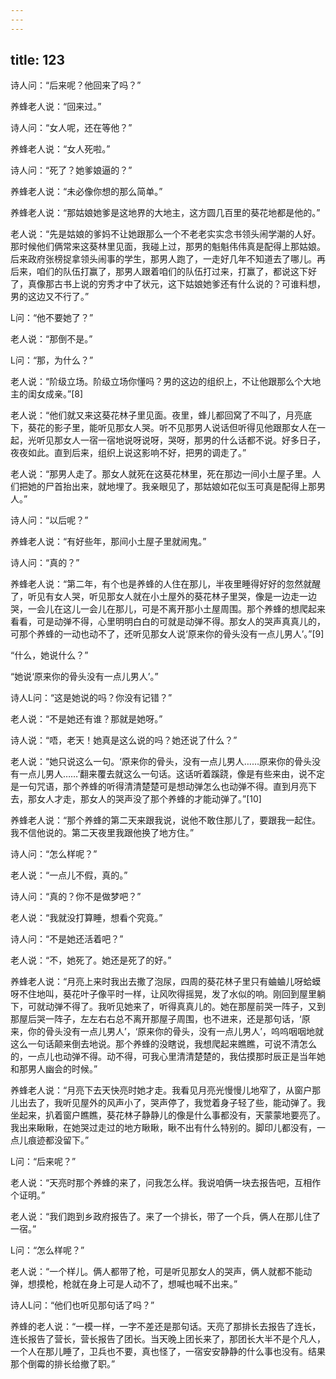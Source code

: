```yaml
---
---
---
```

title: 123
---



诗人问：“后来呢？他回来了吗？”

养蜂老人说：“回来过。”

诗人问：“女人呢，还在等他？”

养蜂老人说：“女人死啦。”

诗人问：“死了？她爹娘逼的？”

养蜂老人说：“未必像你想的那么简单。”

养蜂老人说：“那姑娘她爹是这地界的大地主，这方圆几百里的葵花地都是他的。”

老人说：“先是姑娘的爹妈不让她跟那么一个不老老实实念书领头闹学潮的人好。那时候他们俩常来这葵林里见面，我碰上过，那男的魁魁伟伟真是配得上那姑娘。后来政府张榜捉拿领头闹事的学生，那男人跑了，一走好几年不知道去了哪儿。再后来，咱们的队伍打赢了，那男人跟着咱们的队伍打过来，打赢了，都说这下好了，真像那古书上说的穷秀才中了状元，这下姑娘她爹还有什么说的？可谁料想，男的这边又不行了。”

L问：“他不要她了？”

老人说：“那倒不是。”

L问：“那，为什么？”

老人说：“阶级立场。阶级立场你懂吗？男的这边的组织上，不让他跟那么个大地主的闺女成亲。”[8]

老人说：“他们就又来这葵花林子里见面。夜里，蜂儿都回窝了不叫了，月亮底下，葵花的影子里，能听见那女人哭。听不见那男人说话但听得见他跟那女人在一起，光听见那女人一宿一宿地说呀说呀，哭呀，那男的什么话都不说。好多日子，夜夜如此。直到后来，组织上说这影响不好，把男的调走了。”

老人说：“那男人走了。那女人就死在这葵花林里，死在那边一间小土屋子里。人们把她的尸首抬出来，就地埋了。我亲眼见了，那姑娘如花似玉可真是配得上那男人。”

诗人问：“以后呢？”

养蜂老人说：“有好些年，那间小土屋子里就闹鬼。”

诗人问：“真的？”

养蜂老人说：“第二年，有个也是养蜂的人住在那儿，半夜里睡得好好的忽然就醒了，听见有女人哭，听见那女人就在小土屋外的葵花林子里哭，像是一边走一边哭，一会儿在这儿一会儿在那儿，可是不离开那小土屋周围。那个养蜂的想爬起来看看，可是动弹不得，心里明明白白的可就是动弹不得。那女人的哭声真真儿的，可那个养蜂的一动也动不了，还听见那女人说‘原来你的骨头没有一点儿男人’。”[9]

“什么，她说什么？”

“她说‘原来你的骨头没有一点儿男人’。”

诗人L问：“这是她说的吗？你没有记错？”

老人说：“不是她还有谁？那就是她呀。”

诗人说：“唔，老天！她真是这么说的吗？她还说了什么？”

老人说：“她只说这么一句。‘原来你的骨头，没有一点儿男人……原来你的骨头没有一点儿男人……’翻来覆去就这么一句话。这话听着蹊跷，像是有些来由，说不定是一句咒语，那个养蜂的听得清清楚楚可是想动弹怎么也动弹不得。直到月亮下去，那女人才走，那女人的哭声没了那个养蜂的才能动弹了。”[10]

养蜂老人说：“那个养蜂的第二天来跟我说，说他不敢住那儿了，要跟我一起住。我不信他说的。第二天夜里我跟他换了地方住。”

诗人问：“怎么样呢？”

老人说：“一点儿不假，真的。”

诗人问：“真的？你不是做梦吧？”

老人说：“我就没打算睡，想看个究竟。”

诗人问：“不是她还活着吧？”

老人说：“不，她死了。她还是死了的好。”

养蜂老人说：“月亮上来时我出去撒了泡尿，四周的葵花林子里只有蛐蛐儿呀蛤蟆呀不住地叫，葵花叶子像平时一样，让风吹得摇晃，发了水似的响。刚回到屋里躺下，可就动弹不得了。我听见她来了，听得真真儿的。她在那屋前哭一阵子，又到那屋后哭一阵子，左左右右总不离开那屋子周围，也不进来，还是那句话，‘原来，你的骨头没有一点儿男人’，‘原来你的骨头，没有一点儿男人’，呜呜咽咽地就这么一句话颠来倒去地说。那个养蜂的没瞎说，我想爬起来瞧瞧，可说不清怎么的，一点儿也动弹不得。动不得，可我心里清清楚楚的，我估摸那时辰正是当年她和那男人幽会的时候。”

养蜂老人说：“月亮下去天快亮时她才走。我看见月亮光慢慢儿地窄了，从窗户那儿出去了，我听见屋外的风声小了，哭声停了，我觉着身子轻了些，能动弹了。我坐起来，扒着窗户瞧瞧，葵花林子静静儿的像是什么事都没有，天蒙蒙地要亮了。我出来瞅瞅，在她哭过走过的地方瞅瞅，瞅不出有什么特别的。脚印儿都没有，一点儿痕迹都没留下。”

L问：“后来呢？”

老人说：“天亮时那个养蜂的来了，问我怎么样。我说咱俩一块去报告吧，互相作个证明。”

老人说：“我们跑到乡政府报告了。来了一个排长，带了一个兵，俩人在那儿住了一宿。”

L问：“怎么样呢？”

老人说：“一个样儿。俩人都带了枪，可是听见那女人的哭声，俩人就都不能动弹，想摸枪，枪就在身上可是人动不了，想喊也喊不出来。”

诗人L问：“他们也听见那句话了吗？”

养蜂的老人说：“一模一样，一字不差还是那句话。天亮了那排长去报告了连长，连长报告了营长，营长报告了团长。当天晚上团长来了，那团长大半不是个凡人，一个人在那儿睡了，卫兵也不要，真也怪了，一宿安安静静的什么事也没有。结果那个倒霉的排长给撤了职。”